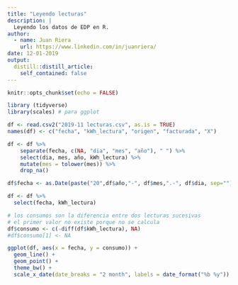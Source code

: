 ```yaml
---
title: "Leyendo lecturas"
description: |
  Leyendo los datos de EDP en R.
author:
  - name: Juan Riera
    url: https://www.linkedin.com/in/juanriera/
date: 12-01-2019
output:
  distill::distill_article:
    self_contained: false
---
```


```r
knitr::opts_chunk$set(echo = FALSE)
```


```r
library (tidyverse)
library(scales) # para ggplot

df <- read.csv2("2019-11 lecturas.csv", as.is = TRUE)
names(df) <- c("fecha", "kWh_lectura", "origen", "facturada", "X")

df <- df %>%
    separate(fecha, c(NA, "dia", "mes", "año"), " ") %>%
    select(dia, mes, año, kWh_lectura) %>%
    mutate(mes = tolower(mes)) %>%
    drop_na() 

df$fecha <- as.Date(paste("20",df$año,"-", df$mes,".-", df$dia, sep=""), format = "%Y-%b-%d") 

df <- df %>% 
  select(fecha, kWh_lectura)

# los consumos son la diferencia entre dos lecturas sucesivas
# el primer valor no existe porque no se calcula
df$consumo <- c(-diff(df$kWh_lectura), NA)
#df$consumo[1] <- NA

ggplot(df, aes(x = fecha, y = consumo)) +
  geom_line() +
  geom_point() +
  theme_bw() +
  scale_x_date(date_breaks = "2 month", labels = date_format("%b %y"))



```
